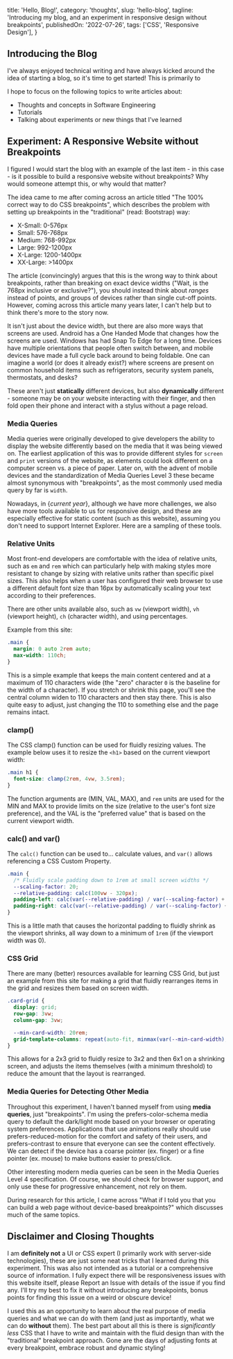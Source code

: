   title: 'Hello, Blog!',
  category: 'thoughts',
  slug: 'hello-blog',
  tagline: 'Introducing my blog, and an experiment in responsive design without breakpoints',
  publishedOn: '2022-07-26',
  tags: ['CSS', 'Responsive Design'],
}


## Introducing the Blog

I've always enjoyed technical writing and have always kicked around the idea of starting a blog, so it's time to get started! This is primarily to

I hope to focus on the following topics to write articles about:

- Thoughts and concepts in Software Engineering
- Tutorials
- Talking about experiments or new things that I've learned

## Experiment: A Responsive Website without Breakpoints

I figured I would start the blog with an example of the last item - in this case - is it possible to build a responsive website without breakpoints? Why would someone attempt this, or why would that matter?

The idea came to me after coming across an article titled <ExternalLink href="https://www.freecodecamp.org/news/the-100-correct-way-to-do-css-breakpoints-88d6a5ba1862/">"The 100% correct way to do CSS breakpoints"</ExternalLink>, which describes the problem with setting up breakpoints in the "traditional" (read: Bootstrap) way:

- X-Small: 0-576px
- Small: 576-768px
- Medium: 768-992px
- Large: 992-1200px
- X-Large: 1200-1400px
- XX-Large: >1400px

The article (convincingly) argues that this is the wrong way to think about breakpoints, rather than breaking on exact device widths ("Wait, is the 768px inclusive or exclusive?"), you should instead think about _ranges_ instead of points, and groups of devices rather than single cut-off points. However, coming across this article many years later, I can't help but to think there's more to the story now.

It isn't just about the device width, but there are also more ways that screens are used. Android has a <ExternalLink href="https://www.androidcentral.com/how-enable-one-handed-mode-android-12">One Handed Mode</ExternalLink> that changes how the screens are used. Windows has had <ExternalLink href="https://support.microsoft.com/en-us/windows/snap-your-windows-885a9b1e-a983-a3b1-16cd-c531795e6241">Snap To Edge</ExternalLink> for a long time. Devices have multiple orientations that people often switch between, and mobile devices have made a full cycle back around to being foldable. One can imagine a world (or does it already exist?) where screens are present on common household items such as refrigerators, security system panels, thermostats, and desks?

These aren't just **statically** different devices, but also **dynamically** different - someone may be on your website interacting with their finger, and then fold open their phone and interact with a stylus without a page reload.

### Media Queries

Media queries were originally developed to give developers the ability to display the website differently based on the media that it was being viewed on. The earliest application of this was to provide different styles for `screen` and `print` versions of the website, as elements could look different on a computer screen vs. a piece of paper. Later on, with the advent of mobile devices and the standardization of <ExternalLink href="https://www.w3.org/TR/mediaqueries-3/">Media Queries Level 3</ExternalLink> these became almost synonymous with "breakpoints", as the most commonly used media query by far is `width`.

Nowadays, in \{_current year_\}, although we have more challenges, we also have more tools available to us for responsive design, and these are especially effective for static content (such as this website), assuming you don't need to <ExternalLink href="https://www.msn.com/en-us/lifestyle/shopping/internet-explorer-microsoft-kills-iconic-internet-browser/ar-AAYvcop">support Internet Explorer</ExternalLink>. Here are a sampling of these tools.

### Relative Units

Most front-end developers are comfortable with the idea of relative units, such as `em` and `rem` which can particularly help with making styles more resistant to change by sizing with relative units rather than specific pixel sizes. This also helps when a user has configured their web browser to use a different default font size than 16px by automatically scaling your text according to their preferences.

There are other units available also, such as `vw` (viewport width), `vh` (viewport height), `ch` (character width), and using percentages.

Example from this site:

```css
.main {
  margin: 0 auto 2rem auto;
  max-width: 110ch;
}
```

This is a simple example that keeps the main content centered and at a maximum of 110 characters wide (the "zero" character `0` is the baseline for the width of a character). If you stretch or shrink this page, you'll see the central column widen to 110 characters and then stay there. This is also quite easy to adjust, just changing the 110 to something else and the page remains intact.

### clamp()

The <ExternalLink href="https://developer.mozilla.org/en-US/docs/Web/CSS/clamp">CSS clamp() function</ExternalLink> can be used for fluidly resizing values. The example below uses it to resize the `<h1>` based on the current viewport width:

```css
.main h1 {
  font-size: clamp(2rem, 4vw, 3.5rem);
}
```

The function arguments are (MIN, VAL, MAX), and `rem` units are used for the MIN and MAX to provide limits on the size (relative to the user's font size preference), and the VAL is the "preferred value" that is based on the current viewport width.

### calc() and var()

The `calc()` function can be used to... calculate values, and `var()` allows referencing a <ExternalLink href="https://developer.mozilla.org/en-US/docs/Web/CSS/--*">CSS Custom Property</ExternalLink>.

```css
.main {
  /* Fluidly scale padding down to 1rem at small screen widths */
  --scaling-factor: 20;
  --relative-padding: calc(100vw - 320px);
  padding-left: calc(var(--relative-padding) / var(--scaling-factor) + 1rem);
  padding-right: calc(var(--relative-padding) / var(--scaling-factor) + 1rem);
}
```

This is a little math that causes the horizontal padding to fluidly shrink as the viewport shrinks, all way down to a minimum of `1rem` (if the viewport width was 0).

### CSS Grid

There are many (better) resources available for learning CSS Grid, but just an example from this site for making a grid that fluidly rearranges items in the grid and resizes them based on screen width.

```css
.card-grid {
  display: grid;
  row-gap: 3vw;
  column-gap: 3vw;

  --min-card-width: 20rem;
  grid-template-columns: repeat(auto-fit, minmax(var(--min-card-width), 1fr));
}
```

This allows for a 2x3 grid to fluidly resize to 3x2 and then 6x1 on a shrinking screen, and adjusts the items themselves (with a minimum threshold) to reduce the amount that the layout is rearranged.

### Media Queries for Detecting Other Media

Throughout this experiment, I haven't banned myself from using **media queries**, just "breakpoints". I'm using the <ExternalLink href="https://developer.mozilla.org/en-US/docs/Web/CSS/@media/prefers-color-scheme">prefers-color-schema</ExternalLink> media query to default the dark/light mode based on your browser or operating system preferences. Applications that use animations really should use <ExternalLink href="https://developer.mozilla.org/en-US/docs/Web/CSS/@media/prefers-reduced-motion">prefers-reduced-motion</ExternalLink> for the comfort and safety of their users, and <ExternalLink href="https://developer.mozilla.org/en-US/docs/Web/CSS/@media/prefers-contrast">prefers-contrast</ExternalLink> to ensure that everyone can see the content effectively. We can detect if the device has a coarse pointer (ex. finger) or a fine pointer (ex. mouse) to make buttons easier to press/click.

Other interesting modern media queries can be seen in the <ExternalLink href="https://www.w3.org/TR/mediaqueries-4/">Media Queries Level 4</ExternalLink> specification. Of course, we should check for browser support, and only use these for progressive enhancement, not rely on them.

During research for this article, I came across <ExternalLink href="https://uxdesign.cc/what-if-i-told-you-that-you-build-a-web-page-without-device-based-breakpoints-6f8306dd7bc6">"What if I told you that you can build a web page without device-based breakpoints?"</ExternalLink> which discusses much of the same topics.

## Disclaimer and Closing Thoughts

I am **definitely not** a UI or CSS expert (I primarily work with server-side technologies), these are just some neat tricks that I learned during this experiment. This was also not intended as a tutorial or a comprehensive source of information. I fully expect there will be responsiveness issues with this website itself, please <ExternalLink href="https://github.com/davimiku/davimiku.github.io/issues/new?assignees=&labels=&template=website-display-issue.md&title=">Report an Issue</ExternalLink> with details of the issue if you find any. I'll try my best to fix it without introducing any breakpoints, bonus points for finding this issue on a weird or obscure device!

I used this as an opportunity to learn about the real purpose of media queries and what we can do with them (and just as importantly, what we can do **without** them). The best part about all this is there is _significantly less_ CSS that I have to write and maintain with the fluid design than with the "traditional" breakpoint approach. Gone are the days of adjusting fonts at every breakpoint, embrace robust and dynamic styling!

